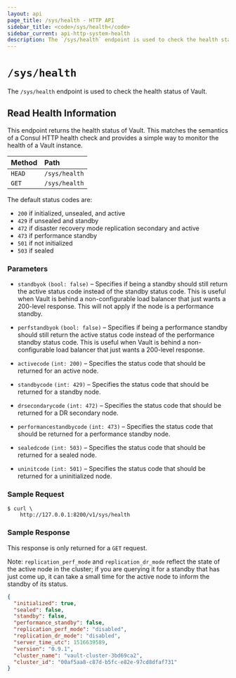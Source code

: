 ```yaml
---
layout: api
page_title: /sys/health - HTTP API
sidebar_title: <code>/sys/health</code>
sidebar_current: api-http-system-health
description: The `/sys/health` endpoint is used to check the health status of Vault.
---
```


# `/sys/health`

The `/sys/health` endpoint is used to check the health status of Vault.

## Read Health Information

This endpoint returns the health status of Vault. This matches the semantics of
a Consul HTTP health check and provides a simple way to monitor the health of a
Vault instance.

| Method   | Path                         |
| :--------------------------- | :--------------------- |
| `HEAD`   | `/sys/health`                | `000 (empty body)`     |
| `GET`    | `/sys/health`                | `000 application/json` |

The default status codes are:

- `200` if initialized, unsealed, and active
- `429` if unsealed and standby
- `472` if disaster recovery mode replication secondary and active
- `473` if performance standby
- `501` if not initialized
- `503` if sealed

### Parameters

- `standbyok` `(bool: false)` – Specifies if being a standby should still return
  the active status code instead of the standby status code. This is useful when
  Vault is behind a non-configurable load balancer that just wants a 200-level
  response. This will not apply if the node is a performance standby.

- `perfstandbyok` `(bool: false)` – Specifies if being a performance standby should
  still return the active status code instead of the performance standby status code.
  This is useful when Vault is behind a non-configurable load balancer that just wants
  a 200-level response.

- `activecode` `(int: 200)` – Specifies the status code that should be returned
  for an active node.

- `standbycode` `(int: 429)` – Specifies the status code that should be returned
  for a standby node.

- `drsecondarycode` `(int: 472)` – Specifies the status code that should be
  returned for a DR secondary node.

- `performancestandbycode` `(int: 473)` – Specifies the status code that should be
  returned for a performance standby node.

- `sealedcode` `(int: 503)` – Specifies the status code that should be returned
  for a sealed node.

- `uninitcode` `(int: 501)` – Specifies the status code that should be returned
  for a uninitialized node.

### Sample Request

```
$ curl \
    http://127.0.0.1:8200/v1/sys/health
```

### Sample Response

This response is only returned for a `GET` request.

Note: `replication_perf_mode` and `replication_dr_mode` reflect the state of
the active node in the cluster; if you are querying it for a standby that has
just come up, it can take a small time for the active node to inform the
standby of its status.

```json
{
  "initialized": true,
  "sealed": false,
  "standby": false,
  "performance_standby": false,
  "replication_perf_mode": "disabled",
  "replication_dr_mode": "disabled",
  "server_time_utc": 1516639589,
  "version": "0.9.1",
  "cluster_name": "vault-cluster-3bd69ca2",
  "cluster_id": "00af5aa8-c87d-b5fc-e82e-97cd8dfaf731"
}
```
